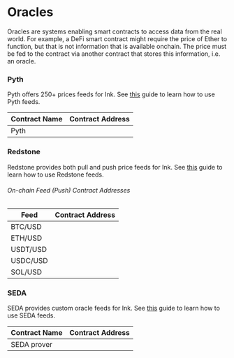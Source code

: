 
# Oracles

Oracles are systems enabling smart contracts to access data from the real world. For example, a DeFi smart contract might require the price of Ether to function, but that is not information that is available onchain. The price must be fed to the contract via another contract that stores this information, i.e. an oracle. 

### Pyth

Pyth offers 250+ prices feeds for Ink.
See [this](https://docs.pyth.network/price-feeds/getting-started) guide to learn how to use Pyth feeds.

| Contract Name     | Contract Address                                                                                                                                      |
| ----------------- | ----------------------------------------------------------------------------------------------------------------------------------------------------- |
| Pyth              | <CopyableCode code="0x2880aB155794e7179c9eE2e38200202908C17B43" href="https://explorer-sepolia.inkonchain.com/address/0x2880aB155794e7179c9eE2e38200202908C17B43?tab=contract" /> |

### Redstone

Redstone provides both pull and push price feeds for Ink. See [this](https://docs.redstone.finance/docs/get-started/supported-chains/) guide to learn how to use Redstone feeds.

###### On-chain Feed (Push) Contract Addresses 

| Feed              | Contract Address                                                                                                                                      |
| ----------------- | ----------------------------------------------------------------------------------------------------------------------------------------------------- |
| BTC/USD           | <CopyableCode code="0xf1454949C6dEdfb500ae63Aa6c784Aa1Dde08A6c" href="https://explorer-sepolia.inkonchain.com/address/0xf1454949C6dEdfb500ae63Aa6c784Aa1Dde08A6c?tab=contract" /> |
| ETH/USD           | <CopyableCode code="0xb4fe9028A4D4D8B3d00e52341F2BB0798860532C" href="https://explorer-sepolia.inkonchain.com/address/0xb4fe9028A4D4D8B3d00e52341F2BB0798860532C?tab=contract" /> |
| USDT/USD          | <CopyableCode code="0xb9D0073aCb296719C26a8BF156e4b599174fe1d5" href="https://explorer-sepolia.inkonchain.com/address/0xb9D0073aCb296719C26a8BF156e4b599174fe1d5?tab=contract" /> |
| USDC/USD          | <CopyableCode code="0xb67047eDF6204F4C81333248dA71F8387050790C" href="https://explorer-sepolia.inkonchain.com/address/0xb67047eDF6204F4C81333248dA71F8387050790C?tab=contract" /> |
| SOL/USD           | <CopyableCode code="0xE94c9f9A1893f23be38A5C0394E46Ac05e8a5f8C" href="https://explorer-sepolia.inkonchain.com/address/0xE94c9f9A1893f23be38A5C0394E46Ac05e8a5f8C?tab=contract" /> |

### SEDA

SEDA provides custom oracle feeds for Ink. See [this](https://docs.seda.xyz/home/for-developers/building-an-oracle-program) guide to learn how to use SEDA feeds.

| Contract Name     | Contract Address                                                                                                                                      |
| ----------------- | ----------------------------------------------------------------------------------------------------------------------------------------------------- |
| SEDA prover | <CopyableCode code="0x1A2FAd0f8613B588127810D066Fc43C5Bc89F927" href="https://explorer-sepolia.inkonchain.com/address/0x1A2FAd0f8613B588127810D066Fc43C5Bc89F927?tab=contract" /> |